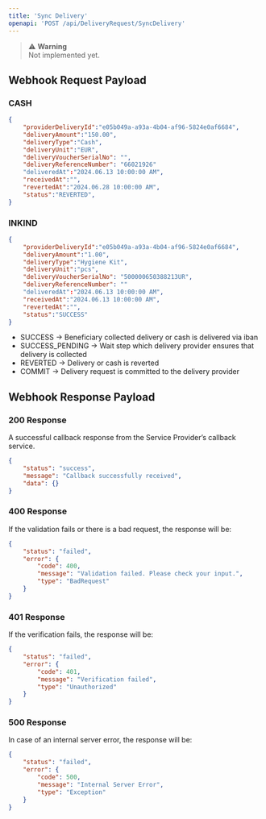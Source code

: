 ```yaml
---
title: 'Sync Delivery'
openapi: 'POST /api/DeliveryRequest/SyncDelivery'
---
```


> ⚠️ **Warning**  
> Not implemented yet.


## Webhook Request Payload

### CASH

```json
{
    "providerDeliveryId":"e05b049a-a93a-4b04-af96-5824e0af6684",
    "deliveryAmount":"150.00",
    "deliveryType":"Cash",
    "deliveryUnit":"EUR",
    "deliveryVoucherSerialNo": "",
    "deliveryReferenceNumber": "66021926"
    "deliveredAt":"2024.06.13 10:00:00 AM",
    "receivedAt":"",
    "revertedAt":"2024.06.28 10:00:00 AM",
    "status":"REVERTED",
}
```

### INKIND

```json
{
    "providerDeliveryId":"e05b049a-a93a-4b04-af96-5824e0af6684",
    "deliveryAmount":"1.00",
    "deliveryType":"Hygiene Kit",
    "deliveryUnit":"pcs",
    "deliveryVoucherSerialNo": "500000650388213UR",
    "deliveryReferenceNumber": ""
    "deliveredAt":"2024.06.13 10:00:00 AM",
    "receivedAt":"2024.06.13 10:00:00 AM",
    "revertedAt":"",
    "status":"SUCCESS"
}
```

- SUCCESS -> Beneficiary collected delivery or cash is delivered via iban
- SUCCESS_PENDING -> Wait step which delivery provider ensures that delivery is collected
- REVERTED -> Delivery or cash is reverted
- COMMIT -> Delivery request is committed to the delivery provider

## Webhook Response Payload

### 200 Response

A successful callback response from the Service Provider’s callback service.

```json
{
    "status": "success",
    "message": "Callback successfully received",
    "data": {}
}
```

### 400 Response

If the validation fails or there is a bad request, the response will be:

```json
{
    "status": "failed",
    "error": {
        "code": 400,
        "message": "Validation failed. Please check your input.",
        "type": "BadRequest"
    }
}
```

### 401 Response

If the verification fails, the response will be:

```json
{
    "status": "failed",
    "error": {
        "code": 401,
        "message": "Verification failed",
        "type": "Unauthorized"
    }
}
```

### 500 Response

In case of an internal server error, the response will be:

```json
{
    "status": "failed",
    "error": {
        "code": 500,
        "message": "Internal Server Error",
        "type": "Exception"
    }
}
```